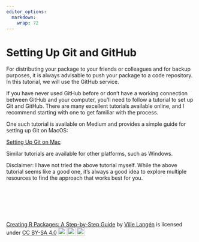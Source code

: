 ```yaml
---
editor_options: 
  markdown: 
    wrap: 72
---
```


 

# Setting Up Git and GitHub

For distributing your package to your friends or colleagues and for backup purposes, it is always advisable to push your package to a code repository. In this tutorial, we will use the GitHub service.

If you have never used GitHub before or don't have a working connection between GitHub and your computer, you'll need to follow a tutorial to set up Git and GitHub. There are many excellent tutorials available online, and I recommend starting with one to get familiar with the process.

One such tutorial is available on Medium and provides a simple guide for setting up Git on MacOS:

[Setting Up Git on Mac](https://medium.com/@mateus2050/setting-up-git-on-mac-c14d70e278b8)

Similar tutorials are available for other platforms, such as Windows.

Disclaimer: I have not tried the above tutorial myself. While the above tutorial seems like a good one, it's always a good idea to explore multiple resources to find the approach that works best for you.
 


\

\

\


 <p xmlns:cc="http://creativecommons.org/ns#" xmlns:dct="http://purl.org/dc/terms/"><a property="dct:title" rel="cc:attributionURL" href="https://creating-r-packages.netlify.app">Creating R Packages: A Step-by-Step Guide</a> by <a rel="cc:attributionURL dct:creator" property="cc:attributionName" href="https://www.linkedin.com/in/ville-langen/">Ville Langén</a> is licensed under <a href="https://creativecommons.org/licenses/by-sa/4.0/?ref=chooser-v1" target="_blank" rel="license noopener noreferrer" style="display:inline-block;">CC BY-SA 4.0<img style="height:22px!important;margin-left:3px;vertical-align:text-bottom;" src="https://mirrors.creativecommons.org/presskit/icons/cc.svg?ref=chooser-v1" alt=""><img style="height:22px!important;margin-left:3px;vertical-align:text-bottom;" src="https://mirrors.creativecommons.org/presskit/icons/by.svg?ref=chooser-v1" alt=""><img style="height:22px!important;margin-left:3px;vertical-align:text-bottom;" src="https://mirrors.creativecommons.org/presskit/icons/sa.svg?ref=chooser-v1" alt=""></a></p> 
 